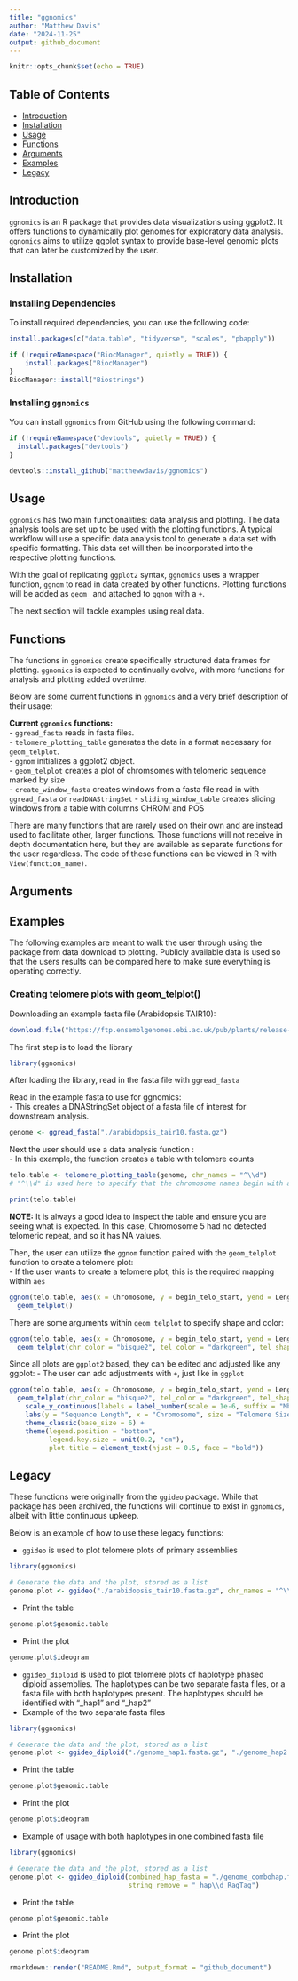 ```yaml
---
title: "ggnomics"
author: "Matthew Davis"
date: "2024-11-25"
output: github_document
---
```


```r
knitr::opts_chunk$set(echo = TRUE)
```

## Table of Contents

-   [Introduction](#introduction)
-   [Installation](#installation)
-   [Usage](#usage)
-   [Functions](#functions)
-   [Arguments](#arguments)
-   [Examples](#examples)
-   [Legacy](#legacy)

## Introduction {#introduction}

`ggnomics` is an R package that provides data visualizations using ggplot2. It offers functions to dynamically plot genomes for exploratory data analysis. `ggnomics` aims to utilize ggplot syntax to provide base-level genomic plots that can later be customized by the user.

## Installation {#installation}

### Installing Dependencies

To install required dependencies, you can use the following code:

```r
install.packages(c("data.table", "tidyverse", "scales", "pbapply"))

if (!requireNamespace("BiocManager", quietly = TRUE)) {
    install.packages("BiocManager")
}
BiocManager::install("Biostrings")
```

### Installing `ggnomics`

You can install `ggnomics` from GitHub using the following command:

```r
if (!requireNamespace("devtools", quietly = TRUE)) {
  install.packages("devtools")
}

devtools::install_github("matthewwdavis/ggnomics")
```

## Usage {#usage}

`ggnomics` has two main functionalities: data analysis and plotting. The data analysis tools are set up to be used with the plotting functions. A typical workflow will use a specific data analysis tool to generate a data set with specific formatting. This data set will then be incorporated into the respective plotting functions.

With the goal of replicating `ggplot2` syntax, `ggnomics` uses a wrapper function, `ggnom` to read in data created by other functions. Plotting functions will be added as `geom_` and attached to `ggnom` with a `+`.

The next section will tackle examples using real data.

## Functions {#functions}

The functions in `ggnomics` create specifically structured data frames for plotting. `ggnomics` is expected to continually evolve, with more functions for analysis and plotting added overtime.

Below are some current functions in `ggnomics` and a very brief description of their usage:

**Current `ggnomics` functions:**\
- `ggread_fasta` reads in fasta files.\
- `telomere_plotting_table` generates the data in a format necessary for `geom_telplot`.\
- `ggnom` initializes a ggplot2 object.\
- `geom_telplot` creates a plot of chromsomes with telomeric sequence marked by size\
- `create_window_fasta` creates windows from a fasta file read in with `ggread_fasta` or `readDNAStringSet` - `sliding_window_table` creates sliding windows from a table with columns CHROM and POS

There are many functions that are rarely used on their own and are instead used to facilitate other, larger functions. Those functions will not receive in depth documentation here, but they are available as separate functions for the user regardless. The code of these functions can be viewed in R with `View(function_name)`.

## Arguments {#arguments}

## Examples {#examples}

The following examples are meant to walk the user through using the package from data download to plotting. Publicly available data is used so that the users results can be compared here to make sure everything is operating correctly.

### Creating telomere plots with geom_telplot()

Downloading an example fasta file (Arabidopsis TAIR10):

```r
download.file("https://ftp.ensemblgenomes.ebi.ac.uk/pub/plants/release-60/fasta/arabidopsis_thaliana/dna/Arabidopsis_thaliana.TAIR10.dna.toplevel.fa.gz", destfile = "./arabidopsis_tair10.fasta.gz", mode = "wb")
```

The first step is to load the library

```r
library(ggnomics)
```

After loading the library, read in the fasta file with `ggread_fasta`

Read in the example fasta to use for ggnomics:\
- This creates a DNAStringSet object of a fasta file of interest for downstream analysis.

```r
genome <- ggread_fasta("./arabidopsis_tair10.fasta.gz")
```

Next the user should use a data analysis function :\
- In this example, the function creates a table with telomere counts

```r
telo.table <- telomere_plotting_table(genome, chr_names = "^\\d")
# "^\\d" is used here to specify that the chromosome names begin with a number, as we are not interested in plotting the plasmid genomes.

print(telo.table)
```

**NOTE:** It is always a good idea to inspect the table and ensure you are seeing what is expected. In this case, Chromosome 5 had no detected telomeric repeat, and so it has NA values.

Then, the user can utilize the `ggnom` function paired with the `geom_telplot` function to create a telomere plot:\
- If the user wants to create a telomere plot, this is the required mapping within `aes`

```r
ggnom(telo.table, aes(x = Chromosome, y = begin_telo_start, yend = Length)) +
  geom_telplot()
```

There are some arguments within `geom_telplot` to specify shape and color:

```r
ggnom(telo.table, aes(x = Chromosome, y = begin_telo_start, yend = Length)) +
  geom_telplot(chr_color = "bisque2", tel_color = "darkgreen", tel_shape = 18)
```

Since all plots are `ggplot2` based, they can be edited and adjusted like any ggplot: - The user can add adjustments with `+`, just like in `ggplot`

```r
ggnom(telo.table, aes(x = Chromosome, y = begin_telo_start, yend = Length)) +
  geom_telplot(chr_color = "bisque2", tel_color = "darkgreen", tel_shape = 18) +
    scale_y_continuous(labels = label_number(scale = 1e-6, suffix = "Mb")) +
    labs(y = "Sequence Length", x = "Chromosome", size = "Telomere Size", title = "ggnomics Telomere Plot") +
    theme_classic(base_size = 6) +
    theme(legend.position = "bottom",
          legend.key.size = unit(0.2, "cm"),
          plot.title = element_text(hjust = 0.5, face = "bold"))
```

## Legacy {#legacy}

These functions were originally from the `ggideo` package. While that package has been archived, the functions will continue to exist in `ggnomics`, albeit with little continuous upkeep.

Below is an example of how to use these legacy functions:

-   `ggideo` is used to plot telomere plots of primary assemblies

```r
library(ggnomics)

# Generate the data and the plot, stored as a list
genome.plot <- ggideo("./arabidopsis_tair10.fasta.gz", chr_names = "^\\d")
```

-   Print the table

```r
genome.plot$genomic.table
```

-   Print the plot

```r
genome.plot$ideogram
```

-   `ggideo_diploid` is used to plot telomere plots of haplotype phased diploid assemblies. The haplotypes can be two separate fasta files, or a fasta file with both haplotypes present. The haplotypes should be identified with "\_hap1" and "\_hap2"
-   Example of the two separate fasta files

```r
library(ggnomics)

# Generate the data and the plot, stored as a list
genome.plot <- ggideo_diploid("./genome_hap1.fasta.gz", "./genome_hap2.fasta.gz")
```

-   Print the table

```r
genome.plot$genomic.table
```

-   Print the plot

```r
genome.plot$ideogram
```

-   Example of usage with both haplotypes in one combined fasta file

```r
library(ggnomics)

# Generate the data and the plot, stored as a list
genome.plot <- ggideo_diploid(combined_hap_fasta = "./genome_combohap.fasta.gz",
                              string_remove = "_hap\\d_RagTag")
```

-   Print the table

```r
genome.plot$genomic.table
```

-   Print the plot

```r
genome.plot$ideogram
```

```r
rmarkdown::render("README.Rmd", output_format = "github_document")
```
